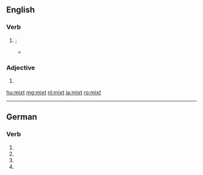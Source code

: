 ==English==

===Verb===
{{head|en}}

# {{en-past of|mix|nodot=1}}; {{archaic spelling of|mixed|lang=en|nocap=1}}
#* {{quote-book|author = [[w:Samuel Butler (poet)|Samuel Butler]]|title=[[s:Hudibras|Hudibras]]|year=1859
|page = 14|passage = The upper part thereof was whey, / The nether orange, '''mixt''' with grey.}}

===Adjective===
{{en-adj}}

# {{archaic spelling of|mixed|lang=en}}

[[hu:mixt]]
[[mg:mixt]]
[[nl:mixt]]
[[ja:mixt]]
[[ro:mixt]]

----
==German==

===Verb===
{{head|de}}
# {{de-verb form of|mixen|2|s|g}}
# {{de-verb form of|mixen|2|p|g}}
# {{de-verb form of|mixen|3|s|g}}
# {{de-verb form of|mixen|i|p}}
{{rfc-auto}}